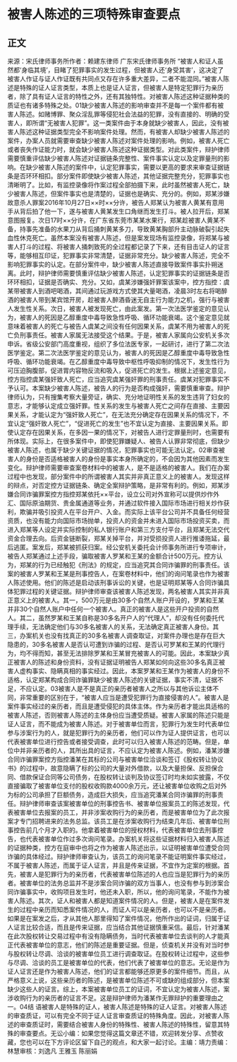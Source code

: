 # 被害人陈述的三项特殊审查要点
## 正文
来源：宋氏律师事务所作者：赖建东律师 广东宋氏律师事务所 “被害人和证人虽然都‘身临其境’，目睹了犯罪事实的发生过程，但被害人还‘身受其害’，这决定了被害人作证与证人作证既有共同点又存在许多重大差异，二者不能混同。”被害人陈述是特殊的证人证言类型，本质上也是证人证言，但被害人是特定犯罪行为亲历者，除了具有证人证言的特性之外，还有其独特性。对被害人陈述这种证据种类的质证也有诸多特殊之处。01缺少被害人陈述的影响审查并不是每一个案件都有被害人陈述。如赌博罪、聚众淫乱罪等侵犯社会法益的犯罪，没有直接的、明确的受害人，即所谓“无被害人犯罪”。这一类案件由于本身就缺少被害人，因此，没有被害人陈述这种证据类型完全不影响案件处理。然而，有被害人却缺少被害人陈述的案件，办案人员就需要审查缺少被害人陈述对案件处理的影响。例如，被害人死亡或者丧失作证能力时，就会缺少被害人陈述这种证据类型。对此类案件，辩护律师需要慎重评估缺少被害人陈述对证据链条完整性、案件事实认定以及定罪量刑的影响。在缺少被害人陈述的案件中，认定犯罪事实，需要以更高的要求来审查证据链条是否环环相扣。部分案件即使缺少被害人陈述，其他证据完整充分，犯罪事实也清晰明了。比如，有监控录像将作案过程全部拍摄下来，此时虽然被害人死亡，缺少被害人陈述，但案件事实也是清楚的，证据也是确实、充分的。例如，郑某涉嫌故意杀人罪案2016年10月27日××时××分许，被告人郑某认为被害人黄某有意用手从背后拍了他一下，遂与被害人黄某发生口角继而发生打斗。被人拉开后，郑某意图报复。次日17时××分许，在广东省东莞市某某水果行，郑某趁被害人黄某不备，持事先准备的水果刀从背后捅刺黄某多刀，导致黄某胸部升主动脉破裂引起失血性休克死亡。虽然本案没有被害人陈述，但是案发现场有监控录像，将郑某与被害人打斗的过程、将被害人捅刺致死的全过程都记录了下来，还有目击证人的证言等，能够相互印证，犯罪事实非常清楚，证据非常充分。缺少被害人陈述，完全不影响犯罪事实的认定。在部分案件中，缺少被害人陈述直接导致案件事实扑朔迷离。此时，辩护律师需要慎重评估缺少被害人陈述，认定犯罪事实的证据链条是否环环相扣，证据是否确实、充分。又如，虞某涉嫌强奸罪案该案中，控方指控：虞某带被害人到酒吧喝酒，其间通过玩游戏方式使其大量喝酒，凌晨3时左右将喝醉酒的被害人带到某宾馆开房，趁被害人醉酒昏迷无自主行为能力之机，强行与被害人发生性关系。次日，被害人被发现死亡，由此案发。第一次法医学鉴定的意见认为，被害人的死因是乙醇重度中毒导致急性呼吸、循环功能衰竭。这个鉴定意见就意味着被害人的死亡与被告人虞某之间没有任何因果关系，虞某不用为被害人的死亡负刑事责任。被害人家属无法接受这个结果。于是，被害人家属向公安机关多次申诉。省级公安部门高度重视，组织了多位法医专家，一起研讨，进行了第二次法医学鉴定。第二次法医学鉴定的意见认为，被害人的死因是乙醇重度中毒导致急性呼吸、循环功能衰竭。在乙醇重度中毒导致中枢性呼吸抑制的情况下，发生性行为可压迫胸腹部，促进胃内容物反流和吸入，促进死亡的发生。根据上述鉴定意见，控方指控虞某强奸致人死亡，应当追究虞某强奸罪的刑事责任。虞某对犯罪事实不予认可。本案缺少被害人陈述，被告人的行为是否构成强奸，需要慎重审查。辩护律师认为，只有搜集考察大量旁证，确实、充分地证明性关系的发生违背了妇女的意志，才能够认定成立强奸罪。性关系的发生与被害人死亡之间存在直接、主要因果关系，才能认定为“强奸致人死亡”，在无法充分确定存在因果关系的情况下，不宜认定“强奸致人死亡”，“促进死亡的发生”也不宜认定为直接、主要因果关系。即使认定存在因果关系，在多因一果的情况下，对被告人进行定罪量刑时，也需要有所体现。实际上，在很多案件中，即使犯罪嫌疑人、被告人认罪非常彻底，但缺少被害人陈述，也属于缺少关键证据的情况，犯罪事实也可能无法认定。02审查被害人的身份是否适格被害人的身份是事实本身所确定的，不会因为其他因素而发生变化。辩护律师需要审查案卷材料中的被害人，是不是适格的被害人。我们在办案过程中也发现，部分案件中的所谓被害人其实并非真正意义上的被害人。发现这样的辩点，对否定控方证据链条、确定全案辩护策略，是非常有利的。例如，郑某涉嫌合同诈骗罪案控方指控郑某依托××平台，设立公司对外宣称可以提供炒作外汇、国际原油期货、贵金属通道等业务，并通过软件接入国际市场进行相关炒作获利，欺骗并吸引投资人在平台开户、入金。而实际上该平台公司并不具备任何经营资质，也没有能力向国际市场抛单，投资人的资金并未进入国际市场投资买卖，而进入郑某等人设定并实际控制的私人银行账户和第三方支付平台，且郑某无法交代资金合理去向。后资金链断裂，郑某关掉平台，并对受损投资人进行推诿拖延，最后逃匿。案发后，郑某被抓获归案。经公安机关委托会计师事务所进行专项审计，被告人郑某通过上述手段，骗取被害人罗某和王某的金额合计500万元。控方认为，郑某的行为已经触犯《刑法》的规定，应当追究其合同诈骗罪的刑事责任。该案的被害人罗某和王某是刑事控告人，在案卷材料中，他们的询问笔录也作为被害人陈述使用。他们的陈述是启动该刑事诉讼的关键，也是证明郑某等人合同诈骗具体犯罪过程的关键证据。辩护律师审查该被害人陈述发现，两名被害人其实并非真正意义上的被害人。其一，500万元是由30多个自然人账户开设的，罗某和王某并非30个自然人账户中任何一个被害人。真正的被害人是这些开户投资的自然人。其二，虽然罗某和王某自称是30多名开户人的“代理人”，却没有任何委托代理手续，无法确定他们与30多名被害人的关系，无法确定真正被害人身份。其三，办案机关也没有找真正的30多名被害人调查取证，对案件办理也是存在巨大隐患的，30多名被害人是否认可遭到诈骗的过程、是否认可罗某和王某的代理行为，均不得而知，甚至无法排除罗某和王某冒充被害人的可能。因此，本案缺少真正被害人的陈述和身份资料，没有证据证明被告人郑某如何向这些30多名真正被害人虚构事实、隐瞒真相的事实经过。因此，本案罗某和王某作为被害人的身份不适格，认定郑某构成合同诈骗罪缺少被害人陈述的关键证据，事实不清，证据不足，不应认定。03被害人是不是真正的亲历者被害人之所以与其他诉讼主体不同，非常重要的区别在于，“被害人应当是遭受犯罪行为直接侵害的人”。被害人是案件事实经过的亲历者，而且是遭受侵犯的具体主体。作为亲历者才能出具适格的被害人陈述，否则被害人陈述的主体身份应当遭受质疑。被害人家属的陈述只能是证人证言，而不能成为被害人陈述。对于被害单位而言，犯罪行为发生时代表单位参与涉案行为的人，就是犯罪行为的亲历者，他们可以作为证人提供证言，也可以代表被害单位进行控告或者接受调查，此时可以归入被害人陈述的范畴。但是，单位中并非亲历者的人，其所出具的证言，不应认定为被害人陈述。例如，潘某涉嫌合同诈骗罪案控方指控潘某在其标的公司与被害单位洽谈和签订《股权转让协议书》的过程中，故意隐瞒了标的公司的大量对外借款，以及大量担保、反担保合同、借款保证合同等公司债务，在股权转让谈判及协议签订时均未如实披露，不仅直接骗取了被害单位支付的股权收购款4000余万元，还让被害单位收购之后对外为标的公司承担了巨额债务，造成巨大损失，应当追究潘某合同诈骗罪的刑事责任。辩护律师审查该案被害单位的刑事控告书、被害单位报案员工的陈述发现，代表被害单位去报案的员工，并非涉案收购行为的亲历者，而是被害单位为了此次报案才专门招聘进来的法务总监。该员工是在涉案收购行为结束几年后、被害单位刑事控告前几个月才入职的。他拿着被害单位的授权材料，代表被害单位去刑事控告，也代表被害单位作过多次询问笔录。办案机关将这些证据材料归入被害人陈述的证据种类，控方在庭审中也将之作为被害人陈述出示，以证明被害单位遭受合同诈骗的具体经过。辩护律师审查认为，该员工的询问笔录不能证明案件事实经过，不属于被害人陈述，而属于证人证言，并且是传来证据，不宜作为定案的根据。首先，被害人是犯罪行为的亲历者，代表被害单位陈述的人也应当是犯罪行为的亲历者。被害单位的法务总监并不是涉案合同诈骗的双方当事人，也没有参与到涉案合同诈骗事实中，收购项目发生时，他还未入职，所以，他的询问笔录，不能作为被害人陈述。其次，证人和被害人都是知道案件情况的人。但是，被害人是在案件发生的过程中亲历而知悉案件情况的人，而证人可以是亲历者，也可以不是亲历者。如果是在案发之后，才从其他人那里得知了案件情况，他所作出的证词，归属于证人证言比较合适，而且是传来证据，应当结合其他证据慎重采信。最后，针对潘某在此次股权转让交易过程中有没有隐瞒债务，当时代表被害单位去谈判的人才能真正代表被害单位的意志，他们的陈述是重要证据。但是，侦查机关并没有对当时参与股权转让尽调、洽谈的被害单位员工进行调查取证。在股权转让过程中，这些参与尽调、洽谈的员工是被害单位的代表，他们代表了被害单位的意志。无论是作为证人证言还是作为被害人陈述，他们的证言都能够还原更多的案件细节。而且，从严格意义上说，这些亲历者的陈述，是被害单位陈述不可或缺的组成部分，但本案缺少这些人的证言。综上，本案被害单位员工的证词，不宜认定为被害人陈述，案涉收购行为的亲历者的证言不足。这是辩护律师为潘某作无罪辩护的重要理由之一。04结 语被害人是特殊的证人，被害人陈述是特殊的证人证言。对被害人陈述的审查质证，可以有完全不同于证人证言审查质证的特殊角度。因此，对被害人陈述的审查质证时，需要结合被害人身份的特殊性、被害人陈述的特殊性，留意其特殊的审查要点。无讼小编：如果您觉得这篇文章还不错，欢迎转发分享、点赞收藏，您也可以在下方评论区留下自己的观点，和大家一起讨论。主编：靖力责编：林慧审核：刘逸凡 王雅玉 陈丽娟 